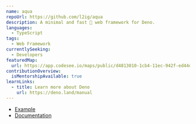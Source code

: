 ```yaml
---
name: aqua
repoUrl: https://github.com/l2ig/aqua
description: A minimal and fast 🏃 web framework for Deno.
languages:
  - TypeScript
tags:
  - Web Framework
currentlySeeking:
  - Developers
featuredMap:
  url: https://app.codesee.io/maps/public/d4813010-1cb4-11ec-942f-ed44d2bfc656
contributionOverview:
  isMentorshipAvailable: true
learnLinks:
  - title: Learn more about Deno
    url: https://deno.land/manual
---
```


<Overview>

* [Example](https://github.com/l2ig/aqua#example-usage)
* [Documentation](https://doc.deno.land/https/deno.land/x/aqua/mod.ts)

</Overview>
